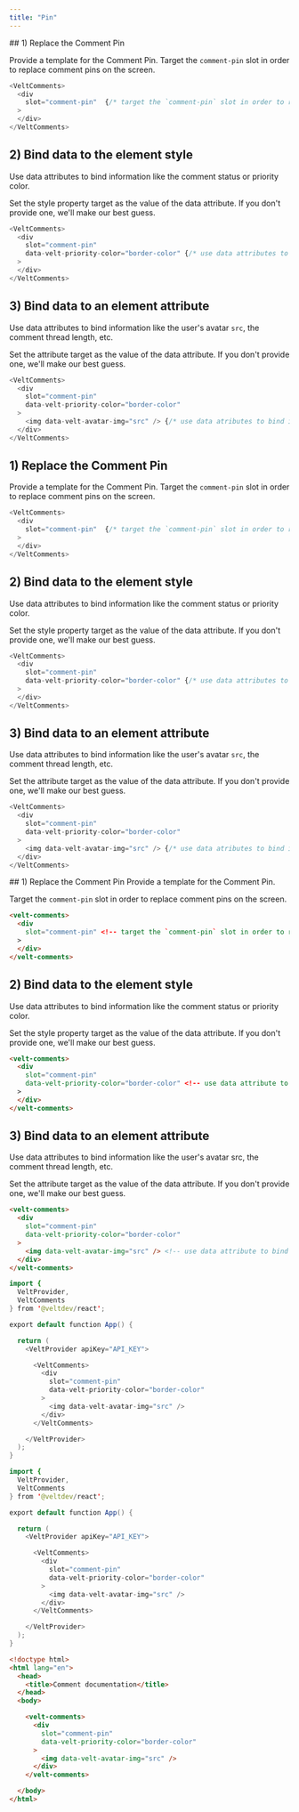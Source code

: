 ```yaml
---
title: "Pin"
---
```

<Tabs>
  <Tab title="React">
   ## 1) Replace the Comment Pin

   Provide a template for the Comment Pin.
   Target the `comment-pin` slot in order to replace comment pins on the screen.

```js
<VeltComments>
  <div 
    slot="comment-pin"  {/* target the `comment-pin` slot in order to replace comment pins on the screen */}
  >
  </div>
</VeltComments>
```


   ## 2) Bind data to the element style

  Use data attributes to bind information like the comment status or priority color.

  Set the style property target as the value of the data attribute. If you don't provide one, we'll make our best guess.

```js
<VeltComments>
  <div 
    slot="comment-pin" 
    data-velt-priority-color="border-color" {/* use data attributes to bind styling */}
  >
  </div>
</VeltComments>

```
  ## 3) Bind data to an element attribute
  Use data attributes to bind information like the user's avatar `src`, the comment thread length, etc.

  Set the attribute target as the value of the data attribute. If you don't provide one, we'll make our best guess.

```js
<VeltComments>
  <div 
    slot="comment-pin" 
    data-velt-priority-color="border-color"
  >
    <img data-velt-avatar-img="src" /> {/* use data atributes to bind information */}
  </div>
</VeltComments>
```
  </Tab>
  <Tab title="Next.js">

  ## 1) Replace the Comment Pin

   Provide a template for the Comment Pin.
   Target the `comment-pin` slot in order to replace comment pins on the screen.

```js
<VeltComments>
  <div 
    slot="comment-pin"  {/* target the `comment-pin` slot in order to replace comment pins on the screen */}
  >
  </div>
</VeltComments>
```


   ## 2) Bind data to the element style

  Use data attributes to bind information like the comment status or priority color.

  Set the style property target as the value of the data attribute. If you don't provide one, we'll make our best guess.

```js
<VeltComments>
  <div 
    slot="comment-pin" 
    data-velt-priority-color="border-color" {/* use data attributes to bind styling */}
  >
  </div>
</VeltComments>

```
  ## 3) Bind data to an element attribute
  Use data attributes to bind information like the user's avatar `src`, the comment thread length, etc.

  Set the attribute target as the value of the data attribute. If you don't provide one, we'll make our best guess.

```js
<VeltComments>
  <div 
    slot="comment-pin" 
    data-velt-priority-color="border-color"
  >
    <img data-velt-avatar-img="src" /> {/* use data atributes to bind information */}
  </div>
</VeltComments>
```
  </Tab>
  <Tab title="HTML">
  ## 1) Replace the Comment Pin
  Provide a template for the Comment Pin.
  
  Target the `comment-pin` slot in order to replace comment pins on the screen.

```html
<velt-comments>
  <div 
    slot="comment-pin" <!-- target the `comment-pin` slot in order to replace the comment pins on the screen -->
  >
  </div>
</velt-comments>
```

  ## 2) Bind data to the element style
  Use data attributes to bind information like the comment status or priority color.

  Set the style property target as the value of the data attribute. If you don't provide one, we'll make our best guess.
```html
<velt-comments>
  <div 
    slot="comment-pin" 
    data-velt-priority-color="border-color" <!-- use data attribute to bind styling -->
  >
  </div>
</velt-comments>
```
  ## 3) Bind data to an element attribute
  Use data attributes to bind information like the user's avatar src, the comment thread length, etc.

  Set the attribute target as the value of the data attribute. If you don't provide one, we'll make our best guess.
```html
<velt-comments>
  <div 
    slot="comment-pin" 
    data-velt-priority-color="border-color"
  >
    <img data-velt-avatar-img="src" /> <!-- use data attribute to bind information -->
  </div>
</velt-comments>
```
  </Tab>
</Tabs>

<RequestExample>

```java React
import { 
  VeltProvider, 
  VeltComments
} from '@veltdev/react';

export default function App() {

  return (
    <VeltProvider apiKey="API_KEY">

      <VeltComments>
        <div 
          slot="comment-pin" 
          data-velt-priority-color="border-color"
        >
          <img data-velt-avatar-img="src" />
        </div>
      </VeltComments>

    </VeltProvider>
  );
}
```

```java Next.js
import { 
  VeltProvider, 
  VeltComments
} from '@veltdev/react';

export default function App() {

  return (
    <VeltProvider apiKey="API_KEY">

      <VeltComments>
        <div 
          slot="comment-pin" 
          data-velt-priority-color="border-color"
        >
          <img data-velt-avatar-img="src" />
        </div>
      </VeltComments>

    </VeltProvider>
  );
}
```
```html HTML
<!doctype html>
<html lang="en">
  <head>
    <title>Comment documentation</title>
  </head>
  <body>

    <velt-comments>
      <div 
        slot="comment-pin" 
        data-velt-priority-color="border-color"
      >
        <img data-velt-avatar-img="src" />
      </div>
    </velt-comments>

  </body>
</html>
```

</RequestExample>
